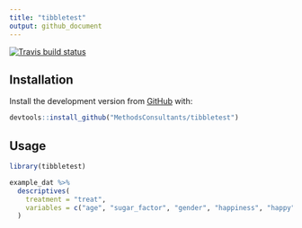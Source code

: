 ```yaml
---
title: "tibbletest"
output: github_document
---
```


[![Travis build status](https://travis-ci.org/MethodsConsultants/tibbletest.svg?branch=master)](https://travis-ci.org/MethodsConsultants/tibbletest)


## Installation

Install the development version from [GitHub](https://github.com/) with: 

```r
devtools::install_github("MethodsConsultants/tibbletest")
```


## Usage

```r

library(tibbletest)

example_dat %>% 
  descriptives(
    treatment = "treat", 
    variables = c("age", "sugar_factor", "gender", "happiness", "happy")
  )

```
